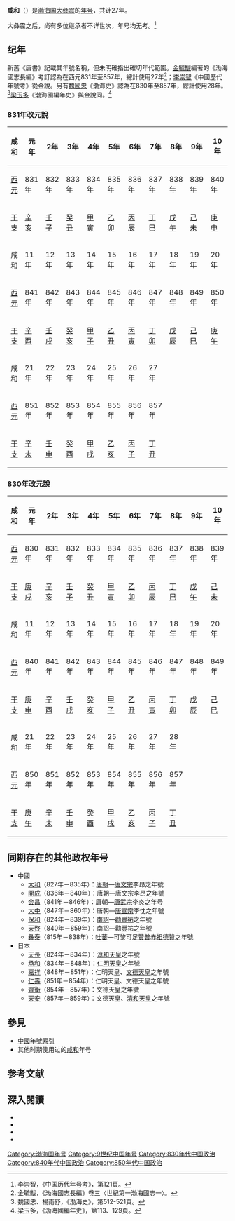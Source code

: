 {{Eranamebox|年号=咸和
|起讫时间= 831年－857年
|政权= [[渤海国|渤海国]]
|帝王=[[大彝震|大彝震]]
|历时= 27年
|timeline= <timeline>
ImageSize  = width:200 height:50
PlotArea   = width:180 height:30 left:10 bottom:20
TimeAxis   = orientation:horizontal
DateFormat = yyyy
Period     = from:698 till:926
AlignBars  = early
ScaleMajor = increment:50 start:698
Colors =
  id:canvas value:rgb(1,1,0.85)
BackgroundColors = canvas:canvas
PlotData =
  width:15 color:black
  bar:era from:start till:end
  bar:era from:831 till:857 color:red
</timeline>
|说明={{fontcolor|red|咸和}}在渤海国的位置
}}
'''咸和'''（{{kj|831年||857年|}}）是[[渤海国|渤海国]][[大彝震|大彝震]]的[[年号|年号]]，共计27年。

大彝震之后，尚有多位继承者不详世次，年号均无考。<ref>李崇智，《中国历代年号考》，第121頁。</ref>

==纪年==
新舊《唐書》記載其年號名稱，但未明確指出確切年代範圍。[[金毓黻|金毓黻]]編著的《渤海國志長編》考訂認為在西元831年至857年，總計使用27年<ref>金毓黻，《渤海國志長編》卷三〈世紀第一渤海國志一〉。</ref>；[[李崇智|李崇智]]《中國歷代年號考》從金說。另有[[魏國忠|魏國忠]]《渤海史》認為在830年至857年，總計使用28年。<ref>魏國忠、楊雨舒，《渤海史》，第512-521頁。</ref>[[梁玉多|梁玉多]]《渤海國編年史》與金說同。<ref>梁玉多，《渤海國編年史》，第113、129頁。</ref>

===831年改元說===
{| class="wikitable"  style="text-align:center;"
!咸和!!元年!!2年!!3年!!4年!!5年!!6年!!7年!!8年!!9年!!10年
|-
![[西元|西元]]
|831年||832年||833年||834年||835年||836年||837年||838年||839年||840年
|-
![[干支|干支]]
|[[辛亥|辛亥]]||[[壬子|壬子]]||[[癸丑|癸丑]]||[[甲寅|甲寅]]||[[乙卯|乙卯]]||[[丙辰|丙辰]]||[[丁巳|丁巳]]||[[戊午|戊午]]||[[己未|己未]]||[[庚申|庚申]]
|-
!咸和!!11年!!12年!!13年!!14年!!15年!!16年!!17年!!18年!!19年!!20年
|-
![[西元|西元]]
|841年||842年||843年||844年||845年||846年||847年||848年||849年||850年
|-
![[干支|干支]]
|[[辛酉|辛酉]]||[[壬戌|壬戌]]||[[癸亥|癸亥]]||[[甲子|甲子]]||[[乙丑|乙丑]]||[[丙寅|丙寅]]||[[丁卯|丁卯]]||[[戊辰|戊辰]]||[[己巳|己巳]]||[[庚午|庚午]]
|-
!咸和!!21年!!22年!!23年!!24年!!25年!!26年!!27年
|-
![[西元|西元]]
|851年||852年||853年||854年||855年||856年||857年
|-
![[干支|干支]]
|[[辛未|辛未]]||[[壬申|壬申]]||[[癸酉|癸酉]]||[[甲戌|甲戌]]||[[乙亥|乙亥]]||[[丙子|丙子]]||[[丁丑|丁丑]]
|}

===830年改元說===
{| class="wikitable"  style="text-align:center;"
!咸和!!元年!!2年!!3年!!4年!!5年!!6年!!7年!!8年!!9年!!10年
|-
![[西元|西元]]
|830年||831年||832年||833年||834年||835年||836年||837年||838年||839年
|-
![[干支|干支]]
|[[庚戌|庚戌]]||[[辛亥|辛亥]]||[[壬子|壬子]]||[[癸丑|癸丑]]||[[甲寅|甲寅]]||[[乙卯|乙卯]]||[[丙辰|丙辰]]||[[丁巳|丁巳]]||[[戊午|戊午]]||[[己未|己未]]
|-
!咸和!!11年!!12年!!13年!!14年!!15年!!16年!!17年!!18年!!19年!!20年
|-
![[西元|西元]]
|840年||841年||842年||843年||844年||845年||846年||847年||848年||849年
|-
![[干支|干支]]
|[[庚申|庚申]]||[[辛酉|辛酉]]||[[壬戌|壬戌]]||[[癸亥|癸亥]]||[[甲子|甲子]]||[[乙丑|乙丑]]||[[丙寅|丙寅]]||[[丁卯|丁卯]]||[[戊辰|戊辰]]||[[己巳|己巳]]
|-
!咸和!!21年!!22年!!23年!!24年!!25年!!26年!!27年!!28年
|-
![[西元|西元]]
|850年||851年||852年||853年||854年||855年||856年||857年
|-
![[干支|干支]]
|[[庚午|庚午]]||[[辛未|辛未]]||[[壬申|壬申]]||[[癸酉|癸酉]]||[[甲戌|甲戌]]||[[乙亥|乙亥]]||[[丙子|丙子]]||[[丁丑|丁丑]]
|}

==同期存在的其他政权年号==
*中國
**[[大和_(唐朝)|大和]]（827年－835年）：[[唐朝|唐朝]]—[[唐文宗|唐文宗]]李昂之年號
**[[開成|開成]]（836年－840年）：唐朝—唐文宗李昂之年號
**[[会昌_(唐朝)|会昌]]（841年－846年）：唐朝—[[唐武宗|唐武宗]]李炎之年号
**[[大中_(唐朝)|大中]]（847年－860年）：唐朝—[[唐宣宗|唐宣宗]]李忱之年號
**[[保和|保和]]（824年－839年）：[[南詔|南詔]]—[[勸豐祐|勸豐祐]]之年號
**[[天启_(南诏)|天啓]]（840年－859年）：南詔—勸豐祐之年號
**[[彝泰|彝泰]]（815年－838年）：[[吐蕃|吐蕃]]—可黎可足[[贊普|贊普]][[赤祖德贊|赤祖德贊]]之年號
*日本
**[[天長_(日本)|天長]]（824年－834年）：[[淳和天皇|淳和天皇]]之年號
**[[承和_(日本)|承和]]（834年－848年）：[[仁明天皇|仁明天皇]]之年號
**[[嘉祥_(日本)|嘉祥]]（848年－851年）：仁明天皇、[[文德天皇|文德天皇]]之年號
**[[仁壽_(日本)|仁壽]]（851年－854年）：仁明天皇、文德天皇之年號
**[[齊衡|齊衡]]（854年－857年）：文德天皇之年號
**[[天安_(日本)|天安]]（857年－859年）：文德天皇、[[清和天皇|清和天皇]]之年號

==參見==
*[[中国年号列表#渤海|中國年號索引]]
*其他时期使用过的[[咸和|咸和]]年号

==参考文献==
{{Reflist}}

==深入閱讀==
<div>
*{{Cite book|author=李崇智|title=中國歷代年號考|format=|url=|date=2004年12月|publisher=中華書局|location=北京|id=ISBN 7101025129}}
*{{Cite book|author=鄧洪波|title=東亞歷史年表|format=pdf|url=http://www.eastasia.ntu.edu.tw/chinese/05_a04.htm|date=2005年3月|publisher=國立臺灣大學東亞經典與文化研究計劃|location=臺北|id=ISBN 9789860005189|access-date=2022-01-03|archive-date=2007-08-25|archive-url=https://web.archive.org/web/20070825002742/http://www.eastasia.ntu.edu.tw/chinese/05_a04.htm|dead-url=yes}}
*{{Cite book|author=魏國忠、楊雨舒|title=渤海史|format=|url=|date=2019年12月|publisher=中國社會科學出版社|location=北京|id=ISBN 7520331777}}
*{{Cite book|author=梁玉多|title=渤海國編年史|format=|url=|date=2004年12月|publisher=黑龍江人民出版社|location=哈爾濱|id=ISBN 720706005}}
</div>

{{年号|[[建興_(渤海)|建興]]|[[中国年号列表|渤海国年号]]<br>831年－857年|？}}
{{渤海国年号}}

[[Category:渤海国年号|Category:渤海国年号]]
[[Category:9世纪中国年号|Category:9世纪中国年号]]
[[Category:830年代中国政治|Category:830年代中国政治]]
[[Category:840年代中国政治|Category:840年代中国政治]]
[[Category:850年代中国政治|Category:850年代中国政治]]